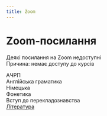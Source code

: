 ```yaml
---
title: Zoom
---
```



# Zoom-посилання

<Callout type="error">Деякі посилання на Zoom недоступні \
Причина: немає доступу до курсів</Callout>

АЧРП \
Англійська граматика \
Німецька \
Фонетика \
Вступ до перекладознавства \
[Література](https://krnu.org/mod/url/view.php?id=31401)
